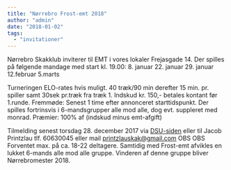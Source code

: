 ```yaml
---
title: "Nørrebro Frost-emt 2018"
author: "admin"
date: "2018-01-02"
tags: 
  - "invitationer"
---
```


Nørrebro Skakklub inviterer til EMT i vores lokaler Frejasgade 14. Der spilles på følgende mandage med start kl. 19.00: 8. januar 22. januar 29. januar 12.februar 5.marts

Turneringen ELO-rates hvis muligt. 40 træk/90 min derefter 15 min. pr. spiller samt 30sek pr.træk fra træk 1. Indskud kr. 150,- betales kontant før 1.runde. Fremmøde: Senest 1 time efter annonceret starttidspunkt. Der spilles fortrinsvis i 6-mandsgrupper alle mod alle, dog evt. suppleret med monrad. Præmier: 100% af (indskud minus emt-afgift)

Tilmelding senest torsdag 28. december 2017 via [DSU-siden](https://turnering.skak.dk/TournamentActive/Details?tourId=24767) eller til Jacob Printzlau tlf. 60630045 eller mail printzlauskak@gmail.com OBS OBS Forventet max. på ca. 18-22 deltagere. Samtidig med Frost-emt afvikles en lukket 6-mands alle mod alle gruppe. Vinderen af denne gruppe bliver Nørrebromester 2018.
